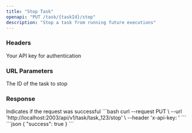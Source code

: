 ```yaml
---
title: "Stop Task"
openapi: "PUT /task/{taskId}/stop"
description: "Stop a task from running future executions"
---
```


### Headers

<ParamField header="x-api-key" type="string" required>
  Your API key for authentication
</ParamField>

### URL Parameters

<ParamField path="taskId" type="string" required>
  The ID of the task to stop
</ParamField>

### Response

<ResponseField name="success" type="boolean">
  Indicates if the request was successful
</ResponseField>

<RequestExample>
```bash
curl --request PUT \
  --url 'http://localhost:2003/api/v1/task/task_123/stop' \
  --header 'x-api-key: <your-api-key>'
```
</RequestExample>

<ResponseExample>
```json
{
  "success": true
}
```
</ResponseExample> 